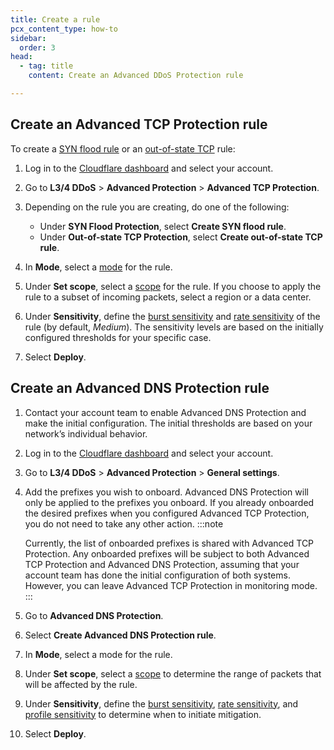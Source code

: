 ```yaml
---
title: Create a rule
pcx_content_type: how-to
sidebar:
  order: 3
head:
  - tag: title
    content: Create an Advanced DDoS Protection rule

---
```



## Create an Advanced TCP Protection rule

To create a [SYN flood rule](/ddos-protection/advanced-ddos-systems/overview/advanced-tcp-protection/#syn-flood-protection) or an [out-of-state TCP](/ddos-protection/advanced-ddos-systems/overview/advanced-tcp-protection/#out-of-state-tcp-protection) rule:

1. Log in to the [Cloudflare dashboard](https://dash.cloudflare.com) and select your account.
2. Go to **L3/4 DDoS** > **Advanced Protection** > **Advanced TCP Protection**.
3. Depending on the rule you are creating, do one of the following:

    - Under **SYN Flood Protection**, select **Create SYN flood rule**.
    - Under **Out-of-state TCP Protection**, select **Create out-of-state TCP rule**.

4. In **Mode**, select a [mode](/ddos-protection/advanced-ddos-systems/rule-settings/#mode) for the rule.
5. Under **Set scope**, select a [scope](/ddos-protection/advanced-ddos-systems/rule-settings/#scope) for the rule. If you choose to apply the rule to a subset of incoming packets, select a region or a data center.
6. Under **Sensitivity**, define the [burst sensitivity](/ddos-protection/advanced-ddos-systems/rule-settings/#burst-sensitivity) and [rate sensitivity](/ddos-protection/advanced-ddos-systems/rule-settings/#rate-sensitivity) of the rule (by default, _Medium_). The sensitivity levels are based on the initially configured thresholds for your specific case.
7. Select **Deploy**.

<Render file="atp-filters-rules-precedence" />

## Create an Advanced DNS Protection rule

1. Contact your account team to enable Advanced DNS Protection and make the initial configuration. The initial thresholds are based on your network’s individual behavior.
2. Log in to the [Cloudflare dashboard](https://dash.cloudflare.com/login) and select your account. 
3. Go to **L3/4 DDoS** > **Advanced Protection** > **General settings**.
4. Add the prefixes you wish to onboard. Advanced DNS Protection will only be applied to the prefixes you onboard. If you already onboarded the desired prefixes when you configured Advanced TCP Protection, you do not need to take any other action.
   :::note

   Currently, the list of onboarded prefixes is shared with Advanced TCP Protection. Any onboarded prefixes will be subject to both Advanced TCP Protection and Advanced DNS Protection, assuming that your account team has done the initial configuration of both systems. However, you can leave Advanced TCP Protection in monitoring mode.
   :::
5. Go to **Advanced DNS Protection**. 
6. Select **Create Advanced DNS Protection rule**. 
7. In **Mode**, select a mode for the rule.
8. Under **Set scope**, select a [scope](/ddos-protection/advanced-ddos-systems/rule-settings/#scope) to determine the range of packets that will be affected by the rule. 
9. Under **Sensitivity**, define the [burst sensitivity](/ddos-protection/advanced-ddos-systems/rule-settings/#burst-sensitivity), [rate sensitivity](/ddos-protection/advanced-ddos-systems/rule-settings/#rate-sensitivity), and [profile sensitivity](/ddos-protection/advanced-ddos-systems/rule-settings/#profile-sensitivity) to determine when to initiate mitigation. 
10. Select **Deploy**.
